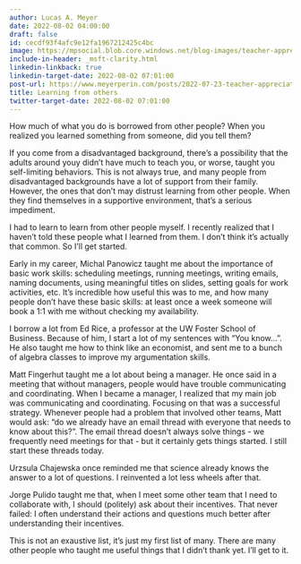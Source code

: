 ```yaml
---
author: Lucas A. Meyer
date: 2022-08-02 04:00:00
draft: false
id: cecdf93f4afc9e12fa1967212425c4bc
image: https://mpsocial.blob.core.windows.net/blog-images/teacher-appreciation.jpg
include-in-header: _msft-clarity.html
linkedin-linkback: true
linkedin-target-date: 2022-08-02 07:01:00
post-url: https://www.meyerperin.com/posts/2022-07-23-teacher-appreciation.html
title: Learning from others
twitter-target-date: 2022-08-02 07:01:00
---
```


How much of what you do is borrowed from other people? When you realized you learned something from someone, did you tell them?

If you come from a disadvantaged background, there's a possibility that the adults around youy didn't have much to teach you, or worse, taught you self-limiting behaviors. This is not always true, and many people from disadvantaged backgrounds have a lot of support from their family. However, the ones that don't may distrust learning from other people. When they find themselves in a supportive environment, that's a serious impediment.

I had to learn to learn from other people myself. I recently realized that I haven't told these people what I learned from them. I don't think it's actually that common. So I'll get started.

Early in my career, Michal Panowicz taught me about the importance of basic work skills: scheduling meetings, running meetings, writing emails, naming documents, using meaningful titles on slides, setting goals for work activities, etc. It's incredible how useful this was to me, and how many people don't have these basic skills: at least once a week someone will book a 1:1 with me without checking my availability. 

I borrow a lot from Ed Rice, a professor at the UW Foster School of Business. Because of him, I start a lot of my sentences with "You know...". He also taught me how to think like an economist, and sent me to a bunch of algebra classes to improve my argumentation skills.

Matt Fingerhut taught me a lot about being a manager. He once said in a meeting that without managers, people would have trouble communicating and coordinating. When I became a manager, I realized that my main job was communicating and coordinating. Focusing on that was a successful strategy. Whenever people had a problem that involved other teams, Matt would ask: "do we already have an email thread with everyone that needs to know about this?". The email thread doesn't always solve things - we frequently need meetings for that - but it certainly gets things started. I still start these threads today.

Urzsula Chajewska once reminded me that science already knows the answer to a lot of questions. I reinvented a lot less wheels after that.

Jorge Pulido taught me that, when I meet some other team that I need to collaborate with, I should (politely) ask about their incentives. That never failed: I often understand their actions and questions much better after understanding their incentives.

This is not an exaustive list, it's just my first list of many. There are many other people who taught me useful things that I didn't thank yet. I'll get to it.